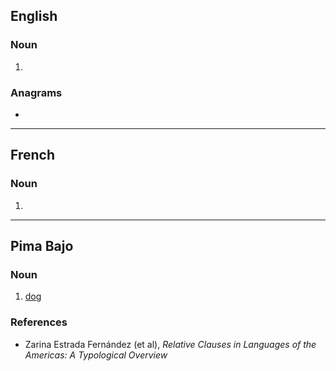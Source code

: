 {{also|gogós|gőgös}}
==English==

===Noun===
{{head|en|noun plural form}}

# {{plural of|gogo|lang=en}}

===Anagrams===
* {{anagrams|en|googs}}

----

==French==

===Noun===
{{head|fr|noun plural form|g=?}}

# {{plural of|gogo|lang=fr}}

----

==Pima Bajo==

===Noun===
{{head|pia|noun}}

# [[dog]]

===References===
* Zarina Estrada Fernández (et al), ''Relative Clauses in Languages of the Americas: A Typological Overview''